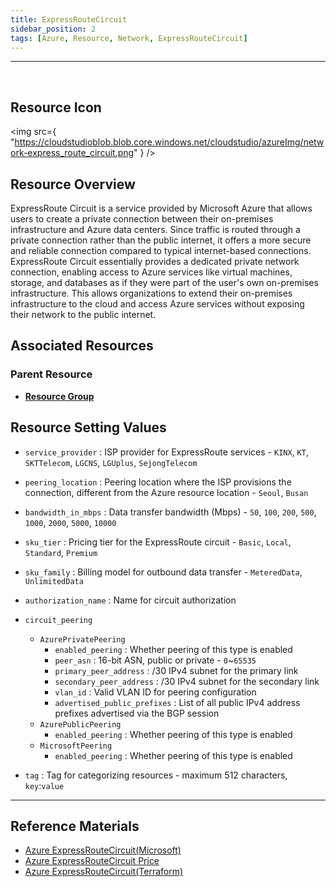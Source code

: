 ```yaml
---
title: ExpressRouteCircuit
sidebar_position: 2
tags: [Azure, Resource, Network, ExpressRouteCircuit]
---
```


<hr />
<br />

## Resource Icon

<img
    src={
        "https://cloudstudioblob.blob.core.windows.net/cloudstudio/azureImg/network-express_route_circuit.png"
    }
/>

## Resource Overview

ExpressRoute Circuit is a service provided by Microsoft Azure that allows users to create a private connection between their on-premises infrastructure and Azure data centers. 
Since traffic is routed through a private connection rather than the public internet, it offers a more secure and reliable connection compared to typical internet-based connections.
ExpressRoute Circuit essentially provides a dedicated private network connection, enabling access to Azure services like virtual machines, storage, and databases as if they were part of the user's own on-premises infrastructure. 
This allows organizations to extend their on-premises infrastructure to the cloud and access Azure services without exposing their network to the public internet.

## Associated Resources

### Parent Resource

-   [**Resource Group**](https://docs.cstudio.app/docs/resource/azure/Base/ResourceGroup)

## Resource Setting Values

-   `service_provider` : ISP provider for ExpressRoute services - `KINX`, `KT`, `SKTTelecom`, `LGCNS`, `LGUplus`, `SejongTelecom`

-   `peering_location` : Peering location where the ISP provisions the connection, different from the Azure resource location - `Seoul`, `Busan`

-   `bandwidth_in_mbps` : Data transfer bandwidth (Mbps) - `50`, `100`, `200`, `500`, `1000`, `2000`, `5000`, `10000`

-   `sku_tier` : Pricing tier for the ExpressRoute circuit - `Basic`, `Local`, `Standard`, `Premium`

-   `sku_family` : Billing model for outbound data transfer - `MeteredData`, `UnlimitedData`

-   `authorization_name` : Name for circuit authorization

-   `circuit_peering`

    -   `AzurePrivatePeering`
        -   `enabled_peering` : Whether peering of this type is enabled
        -   `peer_asn` : 16-bit ASN, public or private - `0`~`65535`
        -   `primary_peer_address` : /30 IPv4 subnet for the primary link
        -   `secondary_peer_address` : /30 IPv4 subnet for the secondary link
        -   `vlan_id` : Valid VLAN ID for peering configuration
        -   `advertised_public_prefixes` : List of all public IPv4 address prefixes advertised via the BGP session
    -   `AzurePublicPeering`
        -   `enabled_peering` : Whether peering of this type is enabled
    -   `MicrosoftPeering`
        -   `enabled_peering` : Whether peering of this type is enabled

-   `tag` : Tag for categorizing resources - maximum 512 characters, `key`:`value`

---

## Reference Materials

-   [Azure ExpressRouteCircuit(Microsoft)](https://learn.microsoft.com/ko-kr/azure/expressroute/expressroute-circuit-peerings#circuits)
-   [Azure ExpressRouteCircuit Price](https://azure.microsoft.com/en-us/pricing/details/expressroute/)
-   [Azure ExpressRouteCircuit(Terraform)](https://registry.terraform.io/providers/hashicorp/azurerm/latest/docs/resources/express_route_circuit)
